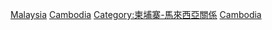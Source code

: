 [[Category:柬埔寨邊界|Malaysia]]
[[Category:馬來西亞邊界|Cambodia]]
[[Category:柬埔寨-馬來西亞關係|Category:柬埔寨-馬來西亞關係]]
[[Category:海上邊界|Cambodia]]